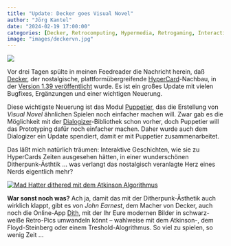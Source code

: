 ```yaml
---
title: "Update: Decker goes Visual Novel"
author: "Jörg Kantel"
date: "2024-02-19 17:00:00"
categories: [Decker, Retrocomputing, Hypermedia, Retrogaming, Interactive Fiction]
image: "images/deckervn.jpg"
---
```


[![](images/deckervn-b.jpg)](https://www.flickr.com/photos/schockwellenreiter/53539275828/)

Vor drei Tagen spülte in meinen Feedreader die Nachricht herein, daß [Decker](http://cognitiones.kantel-chaos-team.de/programmierung/decker.html), der nostalgische, plattformübergreifende [HyperCard](http://cognitiones.kantel-chaos-team.de/programmierung/hypercard.html)-Nachbau, in der [Version 1.39 veröffentlicht](https://internet-janitor.itch.io/decker/devlog/683067/decker-139) wurde. Es ist ein großes Update mit vielen Bugfixes, Ergänzungen und einer wichtigen Neuerung.

Diese wichtigste Neuerung ist das Modul [Puppetier](http://beyondloom.com/decker/puppeteer.html), das die Erstellung von *Visual Novel* ähnlichen Spielen noch einfacher machen will. Zwar gab es die Möglichkeit mit der [Dialogizer](https://beyondloom.com/decker/dialog.html)-Bibliothek schon vorher, doch Puppetier will das Prototyping dafür noch einfacher machen. Daher wurde auch dem Dialogizer ein Update spendiert, damit er mit Puppetier zusammenarbeitet.

Das läßt mich natürlich träumen: Interaktive Geschichten, wie sie zu HyperCards Zeiten ausgesehen hätten, in einer wunderschönen Ditherpunk-Ästhtik&nbsp;… was verlangt das nostalgisch veranlagte Herz eines Nerds eigentlich mehr?

[![Mad Hatter dithered mit dem Atkinson Algorithmus](images/madhatter-b.jpg)](https://www.flickr.com/photos/schockwellenreiter/53539156741/)

**War sonst noch was?** Ach ja, damit das mit der Ditherpunk-Ästhetik auch wirklich klappt, gibt es von *John Earnest*, dem Macher von Decker, auch noch die Online-App [Dith](https://beyondloom.com/tools/dith.html), mit der Ihr Eure modernen Bilder in schwarz-weiße Retro-Pics umwandeln könnt -- wahlweise mit dem Atkinson-, dem Floyd-Steinberg oder einem Treshold-Alogrithmus. So viel zu spielen, so wenig Zeit&nbsp;…